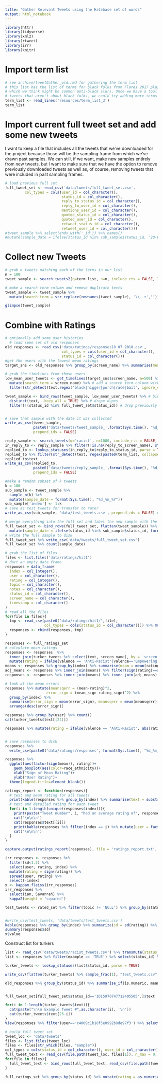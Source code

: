```yaml
---
title: "Gather Relevant Tweets using the Hatebase set of words"
output: html_notebook
---
```


```r
library(httr)
library(tidyverse)
library(xml2)
library(rtweet)
library(irr)
library(knitr)
```


# Import term list
```r
# see archive/tweetGather_old.rmd for gathering the term list
# this list has the list of terms for black folks from Flores 2017 plus some extra terms 
# which we think might be common anti-black slurs. Once we have a tool for separating out 
# tweets that aren't about black folks, we could try adding more terms
term_list <- read_lines('resources/term_list_3')
term_list
```

# Import current full tweet set and add some new tweets
I want to keep a file that includes all the tweets that we've downloaded for the project because those will be the sampling frame from which we've drawn past samples. We can still, if we want, make new samples entirely from new tweets, but I want to make sure that we have the option to remove previously downloaded tweets as well as, of course, removing tweets that were included in past sampling frames.
```r
# load previous full set
full_tweet_set <- read_csv('data/tweets/full_tweet_set.csv', 
         col_types = cols(user_id = col_character(),
                          status_id = col_character(),
                          reply_to_status_id = col_character(),
                          reply_to_user_id = col_character(),
                          mentions_user_id = col_character(),
                          quoted_status_id = col_character(),
                          quoted_user_id = col_character(),
                          retweet_status_id = col_character(),
                          retweet_user_id = col_character()))
#tweet_sample %>% select(ends_with('_id')) %>% names()
#mutate(sample_date = ifelse(status_id %in% sub_sample$status_id, '20-07-2018',sample_date)) %>% write_csv('data/tweets/full_tweet_set.csv')
```

# Collect new Tweets
```r
# grab n tweets matching each of the terms in our list
n = 100
tweet_sample <- search_tweets2(q=term_list, n=n, include_rts = FALSE, lang = "en")

# make a search term column and remove duplicate texts
tweet_sample <- tweet_sample %>% 
  mutate(search_term = str_replace(rownames(tweet_sample), '\\..+',''))

```


```r
glimpse(tweet_sample)
```

# Combine with Ratings

```r
# optionally add some user histories
  # load some set of old responses
old_responses <- read_csv('data/ratings/responses18_07_2018.csv', 
                          col_types = cols(user_id = col_character(),
                          status_id = col_character()))
#get the users with the lowest mean ratings
target_sns <- old_responses %>% group_by(screen_name) %>% summarise(mean = mean(mean)) %>% arrange(mean) %>% head(3)

# grab the timelines from those users
low_mean_user_tweets <- get_timelines(target_sns$screen_name, n=500) %>%
  mutate(search_term = screen_name) %>% # add a search term colunm with the screen_name
  filter(str_detect(text,regex('black|nigger|porch|race|bait', ignore_case = T)), is.na(`retweet_created_at`)) #filter to some relavent terms

tweet_sample <- bind_rows(tweet_sample, low_mean_user_tweets) %>% # bind with tweet sample
  distinct(text, .keep_all = TRUE) %>% # drope dupes
  filter(!(status_id %in% full_tweet_set$status_id)) # drop previously collected tweets


# save that sample with the date it was collected
write_as_csv(tweet_sample, 
             paste0('data/tweets/tweet_sample_',format(Sys.time(), "%d_%m_%Y"),'.csv'), 
             prepend_ids = FALSE)

```

```r
reply_sample <- search_tweets(q='racist', n=1000, include_rts = FALSE, lang = "en")
in_reply_to <- reply_sample %>% filter(!is.na(reply_to_screen_name), str_detect(text, 'racist'))
replied_to <- lookup_statuses(in_reply_to$reply_to_status_id, parse = TRUE, token = NULL)
replied_to %>% filter(str_detect(text, regex(paste0(term_list, collapse = '|'))))
replied_to$text
write_as_csv(replied_to, 
             paste0('data/tweets/reply_sample_',format(Sys.time(), "%d_%m_%Y"),'.csv'), 
             prepend_ids = FALSE)
```


```r
#make a random subset of k tweets
k = 100
sub_sample <- tweet_sample %>% 
  sample_n(k) %>% 
  mutate(sample_date = format(Sys.time(), "%d_%m_%Y"))
sub_sample['index'] <- 1:k
# save as test_tweets for transfer to rater
write_as_csv(sub_sample, 'data/test_tweets.csv', prepend_ids = FALSE) # save sample as csv

# merge everything into the full set and label the new sample with the date
full_tweet_set <- bind_rows(full_tweet_set, flatten(tweet_sample)) %>% 
  mutate(sample_date = ifelse(status_id %in% sub_sample$status_id, format(Sys.time(), "%d_%m_%Y"),sample_date))
# write the full sample to disk
full_tweet_set %>% write_csv('data/tweets/full_tweet_set.csv')
full_tweet_set %>% count(sample_date)
```


```r
# grab the list of files
files <- list.files('data/ratings/hit1')
# dart an empty data frame
responses = data_frame(
  index = col_integer(),
  user = col_character(),
  rating = col_integer(),
  topic = col_character(),
  notes = col_character(),
  status_id = col_character(),
  screen_name = col_character(),
  timestamp = col_character()
)
# read all the files
for(file in files){
  tmp <- read_csv(paste0('data/ratings/hit1/',file), 
                  col_types = cols(status_id = col_character())) %>% mutate(user = substr(file,28,52))
  responses <- rbind(responses, tmp)
}

responses <- full_ratings_set
# calculate mean ratings
responses <- responses  %>% 
  inner_join(turker_tweets %>% select(text, screen_name), by = 'screen_name') %>% 
  mutate(rating = ifelse(valence == 'Anti-Racist'|valence=='Empowering', abs(rating), rating), rating_sign = sign(rating))
means <- responses %>% group_by(index) %>% summarise(mean = mean(rating), sd = sd(rating), mean_sign = mean(rating_sign))
adj_means <- responses %>% inner_join(means) %>% filter(sign(rating)==sign(mean)) %>% group_by(index) %>% summarise(adj_mean = mean(rating))
responses <- responses %>% inner_join(means) %>% inner_join(adj_means)

# look at the mean errors
responses %>% mutate(meansqerr = (mean-rating)^2,
                   error_sign = (mean_sign-rating_sign)^2) %>% 
  group_by(index) %>% 
  summarise(error_sign = mean(error_sign), meansqerr = mean(meansqerr)) %>% 
  arrange(desc(error_sign))

responses %>% group_by(user) %>% count()
cat(turker_tweets$text[[22]])

responses %>% mutate(rating = ifelse(valence == 'Anti-Racist', abs(rating), rating)) %>% select(index,user, valence, rating_sign, mean) %>% filter(index==22)


# save responses to disk
responses %>%
  write_csv(paste0('data/ratings/responses', format(Sys.time(), "%d_%m_%Y"),'.csv'))
```

```r
responses %>% 
  ggplot(aes(factor(sign(mean)), rating))+
    geom_boxplot(aes(color=race_ethnicity))+
    xlab("Sign of Mean Rating")+
    ylab("User Rating")+
  theme(legend.title=element_blank())
```

```r
ratings_report <- function(responses){
  # text and mean rating for all tweets
  print(kable(responses %>% group_by(index) %>% summarise(text = substr(str_remove_all(first(text),'\\n'),1,50), mean = first(mean), adj_mean = round(first(adj_mean),1))))
  # text and detailed rating for each tweet
  for(i in 1:length(unique(responses$index))){
    print(paste("Tweet number", i, "had an average rating of", responses$mean[[i]], "and an adjusted average of",responses$adj_mean[[i]]))
    cat('\n\n\n')
    cat(responses$text[[i]])
    print(kable(responses %>% filter(index == i) %>% mutate(user = factor(user, labels = c(1:10))) %>% select(user:state, valence:topic)))
    cat('\n\n\n')
  }
}
```


```r
capture.output(ratings_report(responses), file = 'ratings_report.txt', type = 'output')
```


```r
irr_responses <- responses %>% 
  filter(sd<1.5) %>%
  select(user, rating, index) %>%
  mutate(rating = sign(rating)) %>%
  spread(user, rating) %>% 
  select(-index)
x <- kappam.fleiss(irr_responses)
irr_responses %>% 
  select(ian, Savannah) %>% 
  kappa2(weight = 'squared')

test_tweets <- rated_set %>% filter(topic != 'NULL') %>% group_by(status_id) %>% summarise(screen_name = first(screen_name), rating = mean(rating)) %>% inner_join(full_tweet_set, by = 'status_id')


#write_csv(test_tweets, 'data/tweets/test_tweets.csv')
kable(responses %>% group_by(index) %>% summarize(sd = sd(rating)) %>% arrange(desc(sd)))
summary(responses$sd)
x$value
```

Construct list for turkers
```r
list <- read_csv('data/tweets/racist_tweets.csv') %>% transmute(status_id = as.character(status_id))
list <- responses %>% filter(example == 'TRUE') %>% select(status_id) %>% bind_rows(list)

turker_tweets <- lookup_statuses(list$status_id, parse = TRUE)

write_csv(flatten(turker_tweets) %>% sample_frac(1), "test_tweets.csv")

old_responses %>% group_by(status_id) %>% summarise_if(is.numeric, mean) %>% arrange(rating) %>% filter(rating>-.67)


full_tweet_set[full_tweet_set$status_id=='1015970747712405505',]$text
```

```r
for(i in 1:length(turker_tweets$text)){
  cat(paste("\n\n Example Tweet #",as.character(i), '\n'))
  cat(turker_tweets$text[25-i])
}
View(responses %>% filter(user=='c4009c1b18f5e0992b8de97f3') %>% select(valence, rating, mean, text))
```

```r
# build full tweet set
tweet_loc <- 'data/tweets'
files <- list.files(tweet_loc)
files <- files[str_which(files, "sample")]
col_types = cols(status_id = col_character(), user_id = col_character(), created_at = col_datetime(), display_text_width = col_integer())
full_tweet_text <- read_csv(file.path(tweet_loc, files[1]), n_max = 0, guess_max = 100, col_types = col_types)
for(file in files){
  full_tweet_text <- bind_rows(full_tweet_text, read_csv(file.path(tweet_loc,file), col_types = col_types))
}
```


```r
full_ratings_set %>% group_by(status_id) %>% mutate(rating = as.numeric(rating)) %>% summarise(mean = mean(rating), sd=sd(rating)) %>% mutate(zscore = scale(mean), sig = abs(mean)>=1.96*sd)
```

